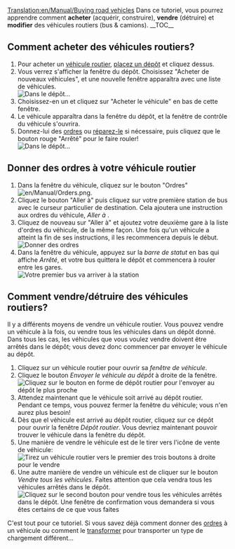 [[Translation:en/Manual/Buying road vehicles]]
{{fr/Manual/Tutorial/Tutoriel}}
Dans ce tutoriel, vous pourrez apprendre comment '''acheter''' (acquérir, construire), '''vendre''' (détruire) et '''modifier''' des véhicules routiers (bus & camions).
__TOC__ 
==Comment acheter des véhicules routiers?==

# Pour acheter un [[fr/Manual/Véhicules routiers|véhicule routier]], [[fr/Manual/Construction de dépôts routiers|placez un dépôt]] et cliquez dessus.
# Vous verrez s'afficher la fenêtre du dépôt. Choisissez "Acheter de nouveaux véhicules", et une nouvelle fenêtre apparaîtra avec une liste de véhicules.<br/>[[File:en/Manual/Tutorial bus 5.png|frame|none|Dans le dépôt...]]
# Choisissez-en un et cliquez sur "Acheter le véhicule" en bas de cette fenêtre.
# Le véhicule apparaîtra dans la fenêtre du dépôt, et la fenêtre de contrôle du véhicule s'ouvrira.
# Donnez-lui des [[fr/Manual/Ordres|ordres]] ou [[fr/Réparation|réparez-le]] si nécessaire, puis cliquez que le bouton rouge "Arrêté" pour le faire rouler!<br/>[[File:en/Manual/Stopped bus.png|frame|none|Dans le dépôt...]]

==Donner des ordres à votre véhicule routier==
#Dans la fenêtre du véhicule, cliquez sur le bouton "Ordres" [[File:en/Manual/Orders.png]]. 
#Cliquez le bouton "Aller à" puis cliquez sur votre première station de bus avec le curseur particulier de destination. Cela ajoutera une instruction aux ordres du véhicule, ''Aller à <nom de la gare routière>''.
#Cliquez de nouveau sur "Aller à" et ajoutez votre deuxième gare à la liste d'ordres du véhicule, de la même façon. Une fois qu'un véhicule a atteint la fin de ses instructions, il les recommencera depuis le début.<br/>[[File:en/Manual/Tutorial bus 6.png|frame|none|Donner des ordres]]
#Dans la fenêtre du véhicule, appuyez sur la ''barre de statut'' en bas qui affiche ''Arrêté'', et votre bus quittera le dépôt et commencera à rouler entre les gares.<br/>[[File:en/Manual/Tutorial bus 7.png|frame|none|Votre premier bus va arriver à la station]]

==Comment vendre/détruire des véhicules routiers?==
Il y a différents moyens de vendre un véhicule routier. Vous pouvez vendre un véhicule à la fois, ou vendre tous les véhicules dans un dépôt donné. Dans tous les cas, les véhicules que vous voulez vendre doivent être arrêtés dans le dépôt; vous devez donc commencer par envoyer le véhicule au dépôt.

# Cliquez sur un véhicule routier pour ouvrir sa ''fenêtre de véhicule''.
# Cliquez le bouton ''Envoyer le véhicule au dépôt'' à droite de la fenêtre.<br/>[[File:en/Manual/Buying-road-vehicles-6.png|none|frame|Cliquez sur le bouton en forme de dépôt routier pour l'envoyer au dépôt le plus proche]]
# Attendez maintenant que le véhicule soit arrivé au dépôt routier. Pendant ce temps, vous pouvez fermer la fenêtre du véhicule; vous n'en aurez plus besoin!
# Dès que el véhicule est arrivé au dépôt routier, cliquez sur ce dépôt pour ouvrir la fenêtre ''Dépôt routier''. Vous devriez maintenant pouvoir trouver le véhicule dans la fenêtre du dépôt.
# Une manière de vendre le véhicule est de le tirer vers l'icône de vente de véhicule:<br/>[[File:en/Manual/Buying-road-vehicles-7.png|none|frame|Tirez un véhicule routier vers le premier des trois boutons à droite pour le vendre]]
# Une autre manière de vendre un véhicule est de cliquer sur le bouton ''Vendre tous les véhicules''. Faites attention que cela vendra tous les véhicules arrêtés dans le dépôt.<br/>[[File:en/Manual/Buying-road-vehicles-8.png|none|frame|Cliquez sur le second bouton pour vendre tous les véhicules arrêtés dans le dépôt. Une fenêtre de confirmation vous demandera si vous êtes certains de ce que vous faites]]

C'est tout pour ce tutoriel. Si vous savez déjà comment donner des [[fr/Manual/Ordres|ordres]] à un véhicule ou comment le [[fr/Manual/Transformation|transformer]] pour transporter un type de chargement différent...